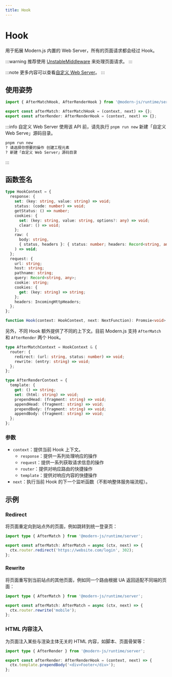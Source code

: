 ```yaml
---
title: Hook
---
```


# Hook

用于拓展 Modern.js 内置的 Web Server，所有的页面请求都会经过 Hook。

:::warning
推荐使用 [UnstableMiddleware](/apis/app/runtime/web-server/unstable_middleware) 来处理页面请求。
:::

:::note
更多内容可以查看[自定义 Web Server](/guides/advanced-features/web-server)。
:::

## 使用姿势

```ts
import { AfterMatchHook, AfterRenderHook } from '@modern-js/runtime/server';

export const afterMatch: AfterMatchHook = (context, next) => {};
export const afterRender: AfterRenderHook = (context, next) => {};
```

:::info 自定义 Web Server
使用该 API 前，请先执行 `pnpm run new` 新建「自定义 Web Serve」源码目录。

```bash
pnpm run new
? 请选择你想要的操作 创建工程元素
? 新建「自定义 Web Server」源码目录
```

:::

## 函数签名

```ts
type HookContext = {
  response: {
    set: (key: string, value: string) => void;
    status: (code: number) => void;
    getStatus: () => number;
    cookies: {
      set: (key: string, value: string, options?: any) => void;
      clear: () => void;
    };
    raw: (
      body: string,
      { status, headers }: { status: number; headers: Record<string, any> },
    ) => void;
  };
  request: {
    url: string;
    host: string;
    pathname: string;
    query: Record<string, any>;
    cookie: string;
    cookies: {
      get: (key: string) => string;
    };
    headers: IncomingHttpHeaders;
  };
};

function Hook(context: HookContext, next: NextFunction): Promsie<void> | void;
```

另外，不同 Hook 额外提供了不同的上下文。目前 Modern.js 支持 `AfterMatch` 和 `AfterRender` 两个 Hook。

```ts
type AfterMatchContext = HookContext & {
  router: {
    redirect: (url: string, status: number) => void;
    rewrite: (entry: string) => void;
  };
};

type AfterRenderContext = {
  template: {
    get: () => string;
    set: (html: string) => void;
    prependHead: (fragment: string) => void;
    appendHead: (fragment: string) => void;
    prependBody: (fragment: string) => void;
    appendBody: (fragment: string) => void;
  };
};
```

### 参数

- `context`：提供当前 Hook 上下文。
  - `response`：提供一系列处理响应的操作
  - `request`：提供一系列获取请求信息的操作
  - `router`：提供对响应路由的快捷操作
  - `template`：提供对响应内容的快捷操作
- `next`：执行当前 Hook 的下一个监听函数（不影响整体服务端流程）。

## 示例

### Redirect

将页面重定向到站点外的页面，例如跳转到统一登录页：

```ts
import type { AfterMatch } from '@modern-js/runtime/server';

export const afterMatch: AfterMatch = async (ctx, next) => {
  ctx.router.redirect('https://website.com/login', 302);
};
```

### Rewrite

将页面重写到当前站点的其他页面，例如同一个路由根据 UA 返回适配不同端的页面：

```ts
import type { AfterMatch } from '@modern-js/runtime/server';

export const afterMatch: AfterMatch = async (ctx, next) => {
  ctx.router.rewrite('mobile');
};
```

### HTML 内容注入

为页面注入某些与渲染主体无关的 HTML 内容，如脚本、页面骨架等：

```ts
import type { AfterRender } from '@modern-js/runtime/server';

export const afterRender: AfterRenderHook = (context, next) => {
  ctx.template.prependBody('<div>Footer</div>');
};
```
